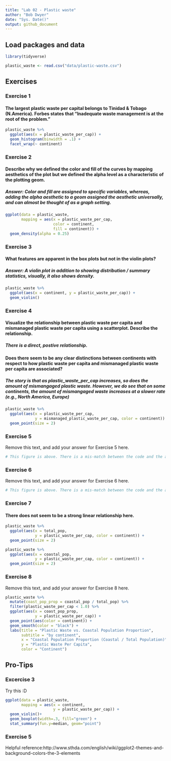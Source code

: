 ```yaml
---
title: "Lab 02 - Plastic waste"
author: "Bob Dwyer"
date: "Sys. Date()"
output: github_document
---
```


## Load packages and data

```r
library(tidyverse) 
```

```r
plastic_waste <- read.csv("data/plastic-waste.csv")
```

## Exercises

### Exercise 1
#### The largest plastic waste per capital belongs to Tinidad & Tobago (N.America). Forbes states that "Inadequate waste management is at the root of the problem."

```r
plastic_waste %>% 
  ggplot(aes(x = plastic_waste_per_cap)) +
  geom_histogram(binwidth = .1) +
  facet_wrap(~ continent)
```

### Exercise 2
#### Describe why we defined the color and fill of the curves by mapping aesthetics of the plot but we defined the alpha level as a characteristic of the plotting geom.
##### Answer: Color and fill are assigned to specific variables, whereas, adding the alpha aesthetic to a geom assigned the aesthetic universally, and can almost be thought of as a graph setting.

```r
ggplot(data = plastic_waste, 
       mapping = aes(x = plastic_waste_per_cap, 
                     color = continent, 
                     fill = continent)) +
  geom_density(alpha = 0.25)
```

### Exercise 3
#### What features are apparent in the box plots but not in the violin plots?
##### Answer: A violin plot in addition to showing distribution / summary statistics, visually, it also shows density.

```r
plastic_waste %>% 
  ggplot(aes(x = continent, y = plastic_waste_per_cap)) +
  geom_violin()
```

### Exercise 4
#### Visualize the relationship between plastic waste per capita and mismanaged plastic waste per capita using a scatterplot. Describe the relationship.
##### There is a direct, postive relationship.

#### Does there seem to be any clear distinctions between continents with respect to how plastic waste per capita and mismanaged plastic waste per capita are associated?
##### The story is that as plastic_waste_per_cap increases, so does the amount of mismangaged plastic waste. However, we do see that on some continents, the amount of mismangaged waste increases at a slower rate (e.g., North America, Europe) 

```r
plastic_waste %>% 
  ggplot(aes(x = plastic_waste_per_cap, 
             y = mismanaged_plastic_waste_per_cap, color = continent)) +
  geom_point(size = 2)
```

### Exercise 5

Remove this text, and add your answer for Exercise 5 here.

```r
# This figure is above. There is a mis-match between the code and the assignement on the website.
```

### Exercise 6

Remove this text, and add your answer for Exercise 6 here.

```r
# This figure is above. There is a mis-match between the code and the assignement on the website.
```

### Exercise 7

#### There does not seem to be a strong linear relationship here.

```r
plastic_waste %>% 
  ggplot(aes(x = total_pop, 
             y = plastic_waste_per_cap, color = continent)) +
  geom_point(size = 2)
```

```r
plastic_waste %>% 
  ggplot(aes(x = coastal_pop, 
             y = plastic_waste_per_cap, color = continent)) +
  geom_point(size = 2)
```

### Exercise 8

Remove this text, and add your answer for Exercise 8 here.

```r
plastic_waste %>% 
  mutate(coast_pop_prop = coastal_pop / total_pop) %>% 
  filter(plastic_waste_per_cap < 1.0) %>% 
  ggplot(aes(x = coast_pop_prop, 
             y = plastic_waste_per_cap)) +
  geom_point(aes(color = continent)) + 
  geom_smooth(color = "black") +
  labs(title = "Plastic Waste vs. Coastal Population Proportion",
       subtitle = "by continent",
       x = "Coastal Population Proportion (Coastal / Total Population)",
       y = "Plastic Waste Per Capita",
       color = "Continent")
```

## Pro-Tips

### Excercise 3

Try this :D
``` r
ggplot(data = plastic_waste, 
       mapping = aes(x = continent, 
                     y = plastic_waste_per_cap)) +
  geom_violin()+
  geom_boxplot(width=.3, fill="green") +
  stat_summary(fun.y=median, geom="point") 
```  

### Exercise 5 

Helpful reference:http://www.sthda.com/english/wiki/ggplot2-themes-and-background-colors-the-3-elements